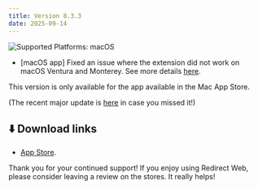 ```yaml
---
title: Version 8.3.3
date: 2025-09-14
---
```


![Supported Platforms: macOS](https://img.shields.io/badge/Platforms-macOS-white)

* [macOS app] Fixed an issue where the extension did not work on macOS Ventura and Monterey. See more details [here](https://github.com/mshibanami/redirect-web/issues/94).

This version is only available for the app available in the Mac App Store.

<!--truncate-->

(The recent major update is [here](/8.0.0.mdx) in case you missed it!)

## ⬇️ Download links

- [App Store](https://apps.apple.com/app/id1571283503).

Thank you for your continued support! If you enjoy using Redirect Web, please consider leaving a review on the stores. It really helps!
